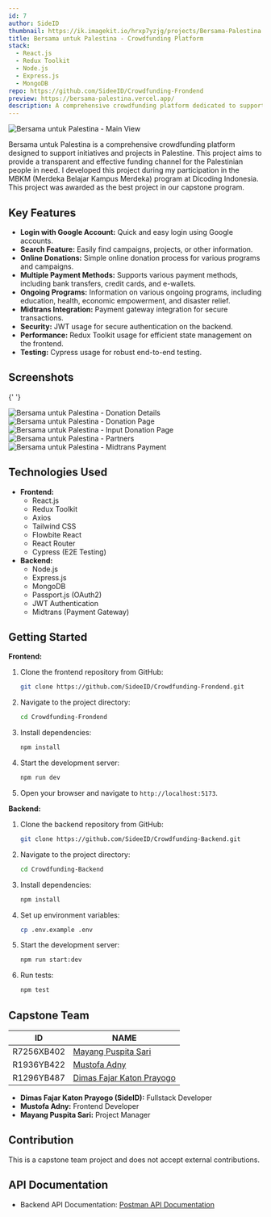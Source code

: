 ```yaml
---
id: 7
author: SideID
thumbnail: https://ik.imagekit.io/hrxp7yzjg/projects/Bersama-Palestina.png?updatedAt=1742442485959
title: Bersama untuk Palestina - Crowdfunding Platform
stack:
  - React.js
  - Redux Toolkit
  - Node.js
  - Express.js
  - MongoDB
repo: https://github.com/SideeID/Crowdfunding-Frondend
preview: https://bersama-palestina.vercel.app/
description: A comprehensive crowdfunding platform dedicated to supporting initiatives and projects in Palestine, awarded as the best project in our capstone program.
---
```


<img
  src='https://ik.imagekit.io/hrxp7yzjg/projects/Bersama-Palestina.png?updatedAt=1742442485959'
  alt='Bersama untuk Palestina - Main View'
  fetchPriority='high'
/>

Bersama untuk Palestina is a comprehensive crowdfunding platform designed to support initiatives and projects in Palestine. This project aims to provide a transparent and effective funding channel for the Palestinian people in need. I developed this project during my participation in the MBKM (Merdeka Belajar Kampus Merdeka) program at Dicoding Indonesia. This project was awarded as the best project in our capstone program.

## Key Features

- **Login with Google Account:** Quick and easy login using Google accounts.
- **Search Feature:** Easily find campaigns, projects, or other information.
- **Online Donations:** Simple online donation process for various programs and campaigns.
- **Multiple Payment Methods:** Supports various payment methods, including bank transfers, credit cards, and e-wallets.
- **Ongoing Programs:** Information on various ongoing programs, including education, health, economic empowerment, and disaster relief.
- **Midtrans Integration:** Payment gateway integration for secure transactions.
- **Security:** JWT usage for secure authentication on the backend.
- **Performance:** Redux Toolkit usage for efficient state management on the frontend.
- **Testing:** Cypress usage for robust end-to-end testing.

## Screenshots

{' '}

<img
  src='https://ik.imagekit.io/hrxp7yzjg/projects/Bersama-Palestina-detaildonasi.png?updatedAt=1742442486220'
  alt='Bersama untuk Palestina - Donation Details'
/>
<img
  src='https://ik.imagekit.io/hrxp7yzjg/projects/Bersama-Palestina-pagedonation.png?updatedAt=1742442484459'
  alt='Bersama untuk Palestina - Donation Page'
/>
<img
  src='https://ik.imagekit.io/hrxp7yzjg/projects/Bersama-Palestina-pageinputdonasi.png?updatedAt=1742442482870'
  alt='Bersama untuk Palestina - Input Donation Page'
/>
<img
  src='https://ik.imagekit.io/hrxp7yzjg/projects/Bersama-Palestina-mitra.png?updatedAt=1742442481850'
  alt='Bersama untuk Palestina - Partners'
/>
<img
  src='https://ik.imagekit.io/hrxp7yzjg/projects/SNAP-Midtrans.png?updatedAt=1742442480972'
  alt='Bersama untuk Palestina - Midtrans Payment'
/>

## Technologies Used

- **Frontend:**
  - React.js
  - Redux Toolkit
  - Axios
  - Tailwind CSS
  - Flowbite React
  - React Router
  - Cypress (E2E Testing)
- **Backend:**
  - Node.js
  - Express.js
  - MongoDB
  - Passport.js (OAuth2)
  - JWT Authentication
  - Midtrans (Payment Gateway)

## Getting Started

**Frontend:**

1.  Clone the frontend repository from GitHub:

    ```bash
    git clone https://github.com/SideeID/Crowdfunding-Frondend.git
    ```

2.  Navigate to the project directory:

    ```bash
    cd Crowdfunding-Frondend
    ```

3.  Install dependencies:

    ```bash
    npm install
    ```

4.  Start the development server:

    ```bash
    npm run dev
    ```

5.  Open your browser and navigate to `http://localhost:5173`.

**Backend:**

1.  Clone the backend repository from GitHub:

    ```bash
    git clone https://github.com/SideeID/Crowdfunding-Backend.git
    ```

2.  Navigate to the project directory:

    ```bash
    cd Crowdfunding-Backend
    ```

3.  Install dependencies:

    ```bash
    npm install
    ```

4.  Set up environment variables:

    ```bash
    cp .env.example .env
    ```

5.  Start the development server:

    ```bash
    npm run start:dev
    ```

6.  Run tests:

    ```bash
    npm test
    ```

## Capstone Team

| ID         | NAME                                                        |
| ---------- | ----------------------------------------------------------- |
| R7256XB402 | [Mayang Puspita Sari](https://github.com/mayangpuspitasari) |
| R1936YB422 | [Mustofa Adny](https://github.com/Mustofaadni04040)         |
| R1296YB487 | [Dimas Fajar Katon Prayogo](https://github.com/SideeID)     |

- **Dimas Fajar Katon Prayogo (SideID):** Fullstack Developer
- **Mustofa Adny:** Frontend Developer
- **Mayang Puspita Sari:** Project Manager

## Contribution

This is a capstone team project and does not accept external contributions.

## API Documentation

- Backend API Documentation: [Postman API Documentation](https://documenter.getpostman.com/view/35134769/2sA3XQh2H4)
